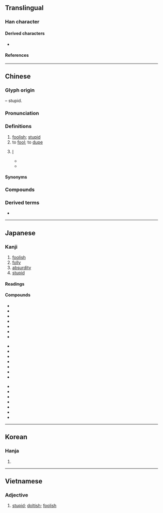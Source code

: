 {{character info}}
==Translingual==

===Han character===
{{Han char|rn=61|rad=心|as=09|sn=13|four=60332|canj=WBP|ids=⿱禺心}}

====Derived characters====
* {{l|mul|[[𠏋]], [[㦙]], [[𦔧]], [[𡪾]], [[𦽳]]}}

====References====
{{Han ref|kx=0395.120|dkj=10946|hdz=42321.070|uh=611A}}

----

==Chinese==
{{zh-forms}}

===Glyph origin===
{{Han etym}}
{{Han compound|禺|心|t2=heart|ls=psc|c1=p|c2=s}} – stupid.

===Pronunciation===
{{zh-pron
|m=yú
|m-s=yu2
|c=jyu4
|c-t=
|g=
|h=pfs=ngì;gd=ngi2
|j=y1
|mb=ngṳ̄
|md=ngṳ̀/kṳ̀
|md_note=ngṳ̀ - literary; kṳ̀ - vernacular
|mn=xm,qz,jj,tw:gû/zz:gî
|mn-t=ngo5/ngu5
|mn-t_note=ngu5 - Chaoyang
|w=3nyy
|x=y2
|mc=y
|oc=y
|ma=y
|cat=a,v,pron
}}

===Definitions===
{{zh-hanzi}}

# [[foolish]]; [[stupid]]
# to [[fool]]; to [[dupe]]
# {{lb|zh|humble}} [[I]]
#* {{zh-x|^孟-嘗 ^君 曰：「愚 不知 所 謂 也。」|Lord Mengchang said, "'''I''' don't understand what it means."|ref=Shiji}}
#* {{zh-x|愚 以為 宮中 之 事，事無大小，悉 以 咨 之，然後 施行……|'''I''' think they should be consulted on all court affairs, regardless of their sizes, before the court affairs are being put to execution.|CL|ref={{w2|zh|諸葛亮}}, {{lang|zh|《出師表》}}, 227 CE}}

====Synonyms====
{{zh-dial-syn|我}}

===Compounds===
{{zh-der|一得之愚|愚騃|愚呆|愚笨|愚不可及|愚蠢|愚弟|愚鈍|愚而好自用|愚夫|愚婦|愚公移山|愚見|愚陋|愚魯|愚昧|愚蒙|愚民|愚民政策|愚弄|愚懦|愚人|愚人節|愚者|愚頑|愚妄|愚兄|愚意|愚者一得|愚忠|愚拙|大智若愚|上愚|受愚|下愚|大愚不靈|愚迷|愚夯|愚直|愚眉肉眼|愚痴|愚氣|愚氓|愚戇|愚夫愚婦|愚劣|愚公谷|愚公|凡愚|愚孝|愚濫|使貪使愚|愚昧無知|下愚不移|愚懵|大智如愚|愚公之居|懦愚|振警愚頑|憃愚|疏慵愚鈍|肉眼愚晦|賢愚不分|至愚極陋|藏愚|非愚則誣|肉眼愚眉|鄉愚|愚化|愚臣}}

===Derived terms===
* {{desc|bor=1|th|โง่||ignorant; stupid; unintelligent}}

----

==Japanese==

===Kanji===
{{ja-kanji|rs=心09}}

# [[foolish]]
# [[folly]]
# [[absurdity]]
# [[stupid]]

====Readings====
{{ja-readings
|goon=ぐ
|kanon=ぐ
|kun=おろ-か
}}

====Compounds====
{{top3}}
* {{ja-r|愚か|おろか}}
* {{ja-r|愚かしい|おろかし.い}}
* {{ja-r|愚%挙|ぐ%きょ}}
* {{ja-r|愚%行|ぐ%こう}}
* {{ja-r|愚%妻|ぐ%さい}}
* {{ja-r|愚%人|ぐ%じん}}
* {{ja-r|愚図る|ぐずる}}
{{mid3}}
* {{ja-r|愚%生|ぐ%せい}}
* {{ja-r|愚痴|ぐち}}
* {{ja-r|愚%直|ぐ%ちょく}}
* {{ja-r|愚%鈍|ぐ%どん}}
* {{ja-r|愚%昧|ぐ%まい}}
* {{ja-r|愚%民|ぐ%みん}}
* {{ja-r|愚%問|ぐ%もん}}
{{mid3}}
* {{ja-r|愚%劣|ぐ%れつ}}
* {{ja-r|愚%連隊|ぐ%れんたい}}
* {{ja-r|愚%弄|ぐ%ろう}}
* {{ja-r|闇%愚|あん%ぐ}}
* {{ja-r|凡%愚|ぼん%ぐ}}
* {{ja-r|万愚%節|ばんぐ%せつ}}
* {{ja-r|庸%愚|よう%ぐ}}
{{bottom}}

----

==Korean==

===Hanja===
{{ko-hanja|hangeul=우|eumhun=|rv=u|mr=u|y=wu}}

# {{rfdef|ko|sort=心09}}

----

==Vietnamese==

===Adjective===
{{vi-adj|ngu|sc=Hani|rs=心09}}

# [[stupid]]; [[doltish]]; [[foolish]]